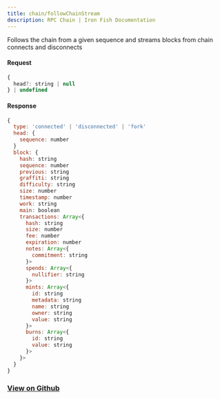 ```yaml
---
title: chain/followChainStream
description: RPC Chain | Iron Fish Documentation
---
```


Follows the chain from a given sequence and streams blocks from chain connects and disconnects

#### Request

```js
{
  head?: string | null
} | undefined
```

#### Response

```js
{
  type: 'connected' | 'disconnected' | 'fork'
  head: {
    sequence: number
  }
  block: {
    hash: string
    sequence: number
    previous: string
    graffiti: string
    difficulty: string
    size: number
    timestamp: number
    work: string
    main: boolean
    transactions: Array<{
      hash: string
      size: number
      fee: number
      expiration: number
      notes: Array<{
        commitment: string
      }>
      spends: Array<{
        nullifier: string
      }>
      mints: Array<{
        id: string
        metadata: string
        name: string
        owner: string
        value: string
      }>
      burns: Array<{
        id: string
        value: string
      }>
    }>
  }
}
```

### [View on Github](https://github.com/iron-fish/ironfish/blob/master/ironfish/src/rpc/routes/chain/followChainStream.ts)
